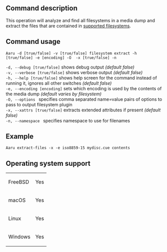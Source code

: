 ==Command description==
This operation will analyze and find all filesystems in a media dump and extract the files that are contained in [[Filesystems-recognized-by-Aaru.md|supported filesystems]].

==Command usage==
<code>Aaru -d [true/false] -v [true/false] filesystem extract -h [true/false] -e [encoding] -O <options> -x [true/false] -n <namespace></code> 

<code>-d, --debug [true/false]</code> shows debug output ''(default false)''<br />
<code>-v, --verbose [true/false]</code> shows verbose output ''(default false)''<br />
<code>-h, --help [true/false]</code> shows help screen for the command instead of running it, ignores all other switches ''(default false)''<br />
<code>-e, --encoding [encoding]</code> sets which encoding is used by the contents of the media dump ''(default varies by filesystem)''<br />
<code>-O, --options <options></code> specifies comma separated name=value pairs of options to pass to output filesystem plugin<br />
<code>-x, --xattrs [true/false]</code> extracts extended attributes if present ''(default false)''<br />
<code>-n, --namespace <namespace></code> specifies namespace to use for filenames<br />

==Example==
<code>Aaru extract-files -x -e iso8859-15 mydisc.cue contents</code>

==Operating system support==
{|
| FreeBSD
| Yes
|-
| macOS
| Yes
|-
| Linux
| Yes
|-
| Windows
| Yes
|}
